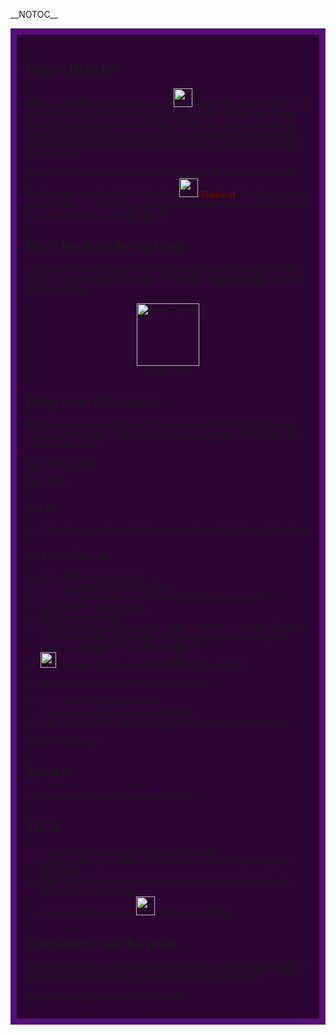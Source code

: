 __NOTOC__<div style="background:#2d0533;padding:1em;font-family:rubik;border:10px solid #550f75">
{{Inclusion|reason=Allowed by staff}}{{Humanly Possible}}{{BetterQuote|text=this is literally the book of revelations  guys i   mean look at the name|quoter=Unknown person going by the name "Fard69" even though it wasn't funny.}}
==What's Hellish?==
Hellish is a High Class 2 sub-difficulty of [[File:Severe2.png|frameless|30x30px]] ''[[Severe]]'' with a rating of 6.75. The difficulty which comes after this is {{Class2Difficulties|Remorseless}} [https://jtoh.fandom.com/wiki/Remorseless Remorseless]. This sub-difficulty includes High to Peak {{Class2Difficulties|Intense}} [https://jtoh.fandom.com/wiki/Intense Intense] towers and is supposed to be the transition of intense to remorseless gameplay. At this point you may already start seeing remorseless gameplay in towers of this difficulty so you can already start getting ready for what's to come.

{{NewDifficultyInfobox|image1=Hellish2.PNG|caption1=Ok but look at the rating tho???|class=High 2|rating=6.75|type=Sub-Difficulty|previous=[[File:Severe2.png|30px]] [[Severe]]|next={{Class2Difficulties|Remorseless}} [[w:c:jtoh:Remorseless|Remorseless]]|prior_previous=[[File:Desperate.png|frameless|25x25px]] ''[[Desperate]]''|decal_id=None, but the color is #670f75 in hex and 103, 15, 117 in RGB.|main_difficulty={{Class2Difficulties|Remorseless}} [[w:c:jtoh:Remorseless|Remorseless]]|official_music(s)=WillyG - Goofy Beat but it's good|creator(s)=Bruhshard|full_name=Hellish|short_name=Hell|date_added=April 5th, 2023|hex_color=#670f75|rbg_color=103, 15, 117|title1=Hellish|alt_next={{Class2Difficulties|Relentless}} [[Relentless]]}}

Hellish acts as a tedious trial that resides as a buff of the middle of the Skill-Crushing chart, and that buffed difficulty is [[File:ManiacalNew.png|frameless|30x30px]] [[Maniacal|<span style="color:#660d06">'''Maniacal'''</span>]]. This challenge was made as not just a test, but a smoothened place between Intense and Remorseless towers. Enough talking, let's get started.

==Okay, but describe the icon!==
The icon is a solid dark purple icon. If you really want to get technical though, then it's #670f75 in hex and 103, 15, 117 for RGB. This means there will be no decal on Roblox.

<center>[[File:Hellish2.PNG|100px]]</center>

==Bring it on! (Obstacles)==
Obstacles in here are generalized. This is because sub-difficulties don't need spectrums, they ARE the spectrums.  Oh.. I forgot something.. Well, as per JJT tradition, here is the...

''The C word.. Oh no..''

CATCHES!
===Catch===
*You're burning and it deals 10 damage per 2 seconds. Healing is 1.2x slower.
===ACTUAL obstacles.===
*8.51 - 8.74 stud wraparounds.
*10.75 stud jumps that you can climb.
*10.5 to 10.6 stud jumps you can't climb which is why it is easier.
*3.1415926335.. stud stickouts.
*Do a 12 stud wallhop.
*Do CoV's wallhops on the outside. You get infinite tries with the safety net. Every 5 wallhops you get another net. Alongside that, the wallhops are arranged rectangular so it isn't that advanced.
*[[File:Desperate.png|frameless|25x25px]] [[Desperate]] obstacles but 1.01470588235 times harder.
*{{Class2Difficulties|Remorseless}} [[w:c:jtoh:Remorseless|Rem]] obstacles but 1.01449275362 times harder.
*Beat a tier 6.75 - 6.99 tiered obby.
*Get flung upwards in a tower for sheer luck.
*Luck clip on a purist/janky tower. It can be any tower with that criteria.
And that's basically it!
==Towers==
ToCS (Tower of Compact Spaces) Peak Hellish
==Trivia==
*This used to have a rating of 6.9 (which is funny<!--not really -->)
*Hellish took 2 days to make and Bruhshard1 made it to edge the gap of difficulties.
*Hellish was made so Bruhshard1 could make it as his most high quality difficulty ever that he made.
*This was intended to be an  [[File:Intensepng.png|frameless|30x30px]] [[w:c:jtoh:Intense|Intense]] sub-difficulty.
==Continuing from this point==
Well, move on Obbyist. You made it so far, and this was intended to be good, so keep striving! Move on to the 7 rating OR  {{Class2Difficulties|Remorseless}} [[w:c:jtoh:Remorseless|Remorseless]]! Cya later!
[[Category:Class 2]]
[[Category:Sub-Difficulties]]